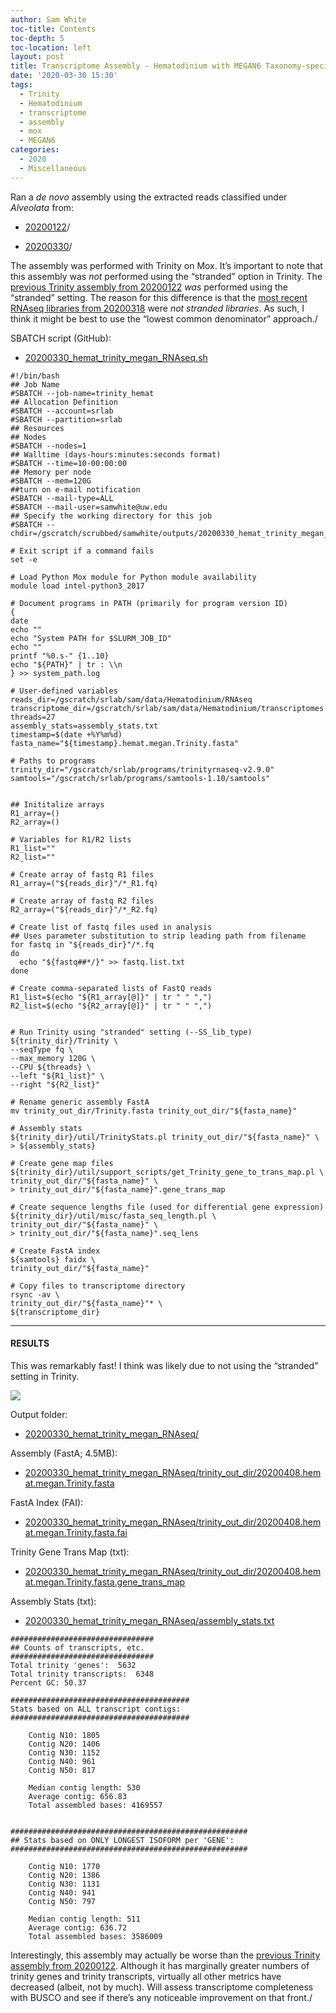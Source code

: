 ```yaml
---
author: Sam White
toc-title: Contents
toc-depth: 5
toc-location: left
layout: post
title: Transcriptome Assembly - Hematodinium with MEGAN6 Taxonomy-specific Reads with Trinity on Mox
date: '2020-03-30 15:30'
tags:
  - Trinity
  - Hematodinium
  - transcriptome
  - assembly
  - mox
  - MEGAN6
categories:
  - 2020
  - Miscellaneous
---
```

Ran a _de novo_ assembly using the extracted reads classified under _Alveolata_ from:

- [20200122](https://robertslab.github.io/sams-notebook/posts/2020/2020-01-22-Data-Wrangling---Arthropoda-and-Alveolata-Taxonomic-RNAseq-FastQ-Extractions/)/

- [20200330](https://robertslab.github.io/sams-notebook/posts/2020/2020-03-30-RNAseq-Reads-Extractions---C.bairdi-Taxonomic-Reads-Extractions-with-MEGAN6-on-swoose/)/

The assembly was performed with Trinity on Mox. It's important to note that this assembly was _not_ performed using the "stranded" option in Trinity. The [previous Trinity assembly from 20200122](https://robertslab.github.io/sams-notebook/posts/2020/2020-01-22-Transcriptome-Assembly-Hematodinium-with-MEGAN6-Taxonomy-specific-Reads-with-Trinity-on-Mox/) _was_ performed using the "stranded" setting. The reason for this difference is that the [most recent RNAseq libraries from 20200318](https://robertslab.github.io/sams-notebook/2020/03/18/Data-Received-C.bairdi-RNAseq-Data-from-Genewiz/) were _not stranded libraries_. As such, I think it might be best to use the "lowest common denominator" approach./

SBATCH script (GitHub):

- [20200330_hemat_trinity_megan_RNAseq.sh](https://github.com/RobertsLab/sams-notebook/blob/master/sbatch_scripts/20200330_hemat_trinity_megan_RNAseq.sh)


```shell
#!/bin/bash
## Job Name
#SBATCH --job-name=trinity_hemat
## Allocation Definition
#SBATCH --account=srlab
#SBATCH --partition=srlab
## Resources
## Nodes
#SBATCH --nodes=1
## Walltime (days-hours:minutes:seconds format)
#SBATCH --time=10-00:00:00
## Memory per node
#SBATCH --mem=120G
##turn on e-mail notification
#SBATCH --mail-type=ALL
#SBATCH --mail-user=samwhite@uw.edu
## Specify the working directory for this job
#SBATCH --chdir=/gscratch/scrubbed/samwhite/outputs/20200330_hemat_trinity_megan_RNAseq

# Exit script if a command fails
set -e

# Load Python Mox module for Python module availability
module load intel-python3_2017

# Document programs in PATH (primarily for program version ID)
{
date
echo ""
echo "System PATH for $SLURM_JOB_ID"
echo ""
printf "%0.s-" {1..10}
echo "${PATH}" | tr : \\n
} >> system_path.log

# User-defined variables
reads_dir=/gscratch/srlab/sam/data/Hematodinium/RNAseq
transcriptome_dir=/gscratch/srlab/sam/data/Hematodinium/transcriptomes
threads=27
assembly_stats=assembly_stats.txt
timestamp=$(date +%Y%m%d)
fasta_name="${timestamp}.hemat.megan.Trinity.fasta"

# Paths to programs
trinity_dir="/gscratch/srlab/programs/trinityrnaseq-v2.9.0"
samtools="/gscratch/srlab/programs/samtools-1.10/samtools"


## Inititalize arrays
R1_array=()
R2_array=()

# Variables for R1/R2 lists
R1_list=""
R2_list=""

# Create array of fastq R1 files
R1_array=("${reads_dir}"/*_R1.fq)

# Create array of fastq R2 files
R2_array=("${reads_dir}"/*_R2.fq)

# Create list of fastq files used in analysis
## Uses parameter substitution to strip leading path from filename
for fastq in "${reads_dir}"/*.fq
do
  echo "${fastq##*/}" >> fastq.list.txt
done

# Create comma-separated lists of FastQ reads
R1_list=$(echo "${R1_array[@]}" | tr " " ",")
R2_list=$(echo "${R2_array[@]}" | tr " " ",")


# Run Trinity using "stranded" setting (--SS_lib_type)
${trinity_dir}/Trinity \
--seqType fq \
--max_memory 120G \
--CPU ${threads} \
--left "${R1_list}" \
--right "${R2_list}"

# Rename generic assembly FastA
mv trinity_out_dir/Trinity.fasta trinity_out_dir/"${fasta_name}"

# Assembly stats
${trinity_dir}/util/TrinityStats.pl trinity_out_dir/"${fasta_name}" \
> ${assembly_stats}

# Create gene map files
${trinity_dir}/util/support_scripts/get_Trinity_gene_to_trans_map.pl \
trinity_out_dir/"${fasta_name}" \
> trinity_out_dir/"${fasta_name}".gene_trans_map

# Create sequence lengths file (used for differential gene expression)
${trinity_dir}/util/misc/fasta_seq_length.pl \
trinity_out_dir/"${fasta_name}" \
> trinity_out_dir/"${fasta_name}".seq_lens

# Create FastA index
${samtools} faidx \
trinity_out_dir/"${fasta_name}"

# Copy files to transcriptome directory
rsync -av \
trinity_out_dir/"${fasta_name}"* \
${transcriptome_dir}
```

---

#### RESULTS

This was remarkably fast! I think was likely due to not using the "stranded" setting in Trinity.

![](https://github.com/RobertsLab/sams-notebook/blob/master/images/screencaps/20200330_hemat_trinity_megan_RNAseq_runtime.png?raw=true)

Output folder:

- [20200330_hemat_trinity_megan_RNAseq/](https://gannet.fish.washington.edu/Atumefaciens/20200330_hemat_trinity_megan_RNAseq/)


Assembly (FastA; 4.5MB):

- [20200330_hemat_trinity_megan_RNAseq/trinity_out_dir/20200408.hemat.megan.Trinity.fasta](https://gannet.fish.washington.edu/Atumefaciens/20200330_hemat_trinity_megan_RNAseq/trinity_out_dir/20200408.hemat.megan.Trinity.fasta)

FastA Index (FAI):

- [20200330_hemat_trinity_megan_RNAseq/trinity_out_dir/20200408.hemat.megan.Trinity.fasta.fai](https://gannet.fish.washington.edu/Atumefaciens/20200330_hemat_trinity_megan_RNAseq/trinity_out_dir/20200408.hemat.megan.Trinity.fasta.fai)

Trinity Gene Trans Map (txt):

- [20200330_hemat_trinity_megan_RNAseq/trinity_out_dir/20200408.hemat.megan.Trinity.fasta.gene_trans_map](https://gannet.fish.washington.edu/Atumefaciens/20200330_hemat_trinity_megan_RNAseq/trinity_out_dir/20200408.hemat.megan.Trinity.fasta.gene_trans_map)

Assembly Stats (txt):

- [20200330_hemat_trinity_megan_RNAseq/assembly_stats.txt](https://gannet.fish.washington.edu/Atumefaciens/20200330_hemat_trinity_megan_RNAseq/assembly_stats.txt)

```
################################
## Counts of transcripts, etc.
################################
Total trinity 'genes':	5632
Total trinity transcripts:	6348
Percent GC: 50.37

########################################
Stats based on ALL transcript contigs:
########################################

	Contig N10: 1805
	Contig N20: 1406
	Contig N30: 1152
	Contig N40: 961
	Contig N50: 817

	Median contig length: 530
	Average contig: 656.83
	Total assembled bases: 4169557


#####################################################
## Stats based on ONLY LONGEST ISOFORM per 'GENE':
#####################################################

	Contig N10: 1770
	Contig N20: 1386
	Contig N30: 1131
	Contig N40: 941
	Contig N50: 797

	Median contig length: 511
	Average contig: 636.72
	Total assembled bases: 3586009
```

Interestingly, this assembly may actually be worse than the [previous Trinity assembly from 20200122](https://robertslab.github.io/sams-notebook/posts/2020/2020-01-22-Transcriptome-Assembly---Hematodinium-with-MEGAN6-Taxonomy-specific-Reads-with-Trinity-on-Mox/). Although it has marginally greater numbers of trinity genes and trinity transcripts, virtually all other metrics have decreased (albeit, not by much). Will assess transcriptome completeness with BUSCO and see if there's any noticeable improvement on that front./
